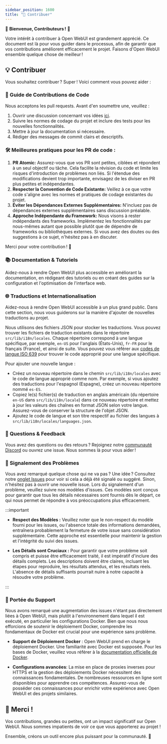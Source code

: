```yaml
---
sidebar_position: 1600
title: "🤝 Contribuer"
---
```



<TopBanners />

🚀 **Bienvenue, Contributeurs !** 🚀

Votre intérêt à contribuer à Open WebUI est grandement apprécié. Ce document est là pour vous guider dans le processus, afin de garantir que vos contributions améliorent efficacement le projet. Faisons d'Open WebUI ensemble quelque chose de meilleur !

## 💡 Contribuer

Vous souhaitez contribuer ? Super ! Voici comment vous pouvez aider :

### 🌟 Guide de Contributions de Code

Nous acceptons les pull requests. Avant d'en soumettre une, veuillez :

1. Ouvrir une discussion concernant vos idées [ici](https://github.com/open-webui/open-webui/discussions/new/choose).
2. Suivre les normes de codage du projet et inclure des tests pour les nouvelles fonctionnalités.
3. Mettre à jour la documentation si nécessaire.
4. Rédiger des messages de commit clairs et descriptifs.

### 🛠 Meilleures pratiques pour les PR de code :

1. **PR Atomic:** Assurez-vous que vos PR sont petites, ciblées et répondent à un seul objectif ou tâche. Cela facilite la révision du code et limite les risques d'introduction de problèmes non liés. Si l'étendue des modifications devient trop importante, envisagez de les diviser en PR plus petites et indépendantes.
2. **Respecter la Convention de Code Existante:** Veillez à ce que votre code s'aligne avec les normes et pratiques de codage existantes du projet.
3. **Éviter les Dépendances Externes Supplémentaires:** N'incluez pas de dépendances externes supplémentaires sans discussion préalable.
4. **Approche Indépendante du Framework:** Nous visons à rester indépendants des frameworks. Implémentez les fonctionnalités par nous-mêmes autant que possible plutôt que de dépendre de frameworks ou bibliothèques externes. Si vous avez des doutes ou des suggestions à ce sujet, n'hésitez pas à en discuter.

Merci pour votre contribution ! 🚀

### 📚 Documentation & Tutoriels

Aidez-nous à rendre Open WebUI plus accessible en améliorant la documentation, en rédigeant des tutoriels ou en créant des guides sur la configuration et l'optimisation de l'interface web.

### 🌐 Traductions et Internationalisation

Aidez-nous à rendre Open WebUI accessible à un plus grand public. Dans cette section, nous vous guiderons sur la manière d'ajouter de nouvelles traductions au projet.

Nous utilisons des fichiers JSON pour stocker les traductions. Vous pouvez trouver les fichiers de traduction existants dans le répertoire `src/lib/i18n/locales`. Chaque répertoire correspond à une langue spécifique, par exemple, `en-US` pour l'anglais (États-Unis), `fr-FR` pour le français (France), et ainsi de suite. Vous pouvez vous référer aux [codes de langue ISO 639](http://www.lingoes.net/en/translator/langcode.htm) pour trouver le code approprié pour une langue spécifique.

Pour ajouter une nouvelle langue :

- Créez un nouveau répertoire dans le chemin `src/lib/i18n/locales` avec le code de langue approprié comme nom. Par exemple, si vous ajoutez des traductions pour l'espagnol (Espagne), créez un nouveau répertoire nommé `es-ES`.
- Copiez le(s) fichier(s) de traduction en anglais américain (du répertoire `en-US` dans `src/lib/i18n/locale`) dans ce nouveau répertoire et mettez à jour les valeurs des chaînes en format JSON selon votre langue. Assurez-vous de conserver la structure de l'objet JSON.
- Ajoutez le code de langue et son titre respectif au fichier des langues à `src/lib/i18n/locales/languages.json`.

### 🤔 Questions & Feedback

Vous avez des questions ou des retours ? Rejoignez notre [communauté Discord](https://discord.gg/5rJgQTnV4s) ou ouvrez une issue. Nous sommes là pour vous aider !

### 🚨 Signalement des Problèmes

Vous avez remarqué quelque chose qui ne va pas ? Une idée ? Consultez notre [onglet Issues](https://github.com/open-webui/open-webui/issues) pour voir si cela a déjà été signalé ou suggéré. Sinon, n'hésitez pas à ouvrir une nouvelle issue. Lors du signalement d'un problème, veuillez suivre nos modèles d'issues. Ces modèles sont conçus pour garantir que tous les détails nécessaires sont fournis dès le départ, ce qui nous permet de répondre à vos préoccupations plus efficacement.

:::important

- **Respect des Modèles :** Veuillez noter que le non-respect du modèle fourni pour les issues, ou l'absence totale des informations demandées, entraînera probablement la fermeture de votre issue sans considération supplémentaire. Cette approche est essentielle pour maintenir la gestion et l'intégrité du suivi des issues.

- **Les Détails sont Cruciaux :** Pour garantir que votre problème soit compris et puisse être efficacement traité, il est impératif d'inclure des détails complets. Les descriptions doivent être claires, incluant les étapes pour reproduire, les résultats attendus, et les résultats réels. L'absence de détails suffisants pourrait nuire à notre capacité à résoudre votre problème.

:::

### 🧭 Portée du Support

Nous avons remarqué une augmentation des issues n'étant pas directement liées à Open WebUI, mais plutôt à l'environnement dans lequel il est exécuté, en particulier les configurations Docker. Bien que nous nous efforcions de soutenir le déploiement Docker, comprendre les fondamentaux de Docker est crucial pour une expérience sans problème.

- **Support de Déploiement Docker** : Open WebUI prend en charge le déploiement Docker. Une familiarité avec Docker est supposée. Pour les bases de Docker, veuillez vous référer à la [documentation officielle de Docker](https://docs.docker.com/get-started/overview/).

- **Configurations avancées**: La mise en place de proxies inverses pour HTTPS et la gestion des déploiements Docker nécessitent des connaissances fondamentales. De nombreuses ressources en ligne sont disponibles pour apprendre ces compétences. Assurez-vous de posséder ces connaissances pour enrichir votre expérience avec Open WebUI et des projets similaires.

## 🙏 Merci !

Vos contributions, grandes ou petites, ont un impact significatif sur Open WebUI. Nous sommes impatients de voir ce que vous apporterez au projet !

Ensemble, créons un outil encore plus puissant pour la communauté. 🌟
